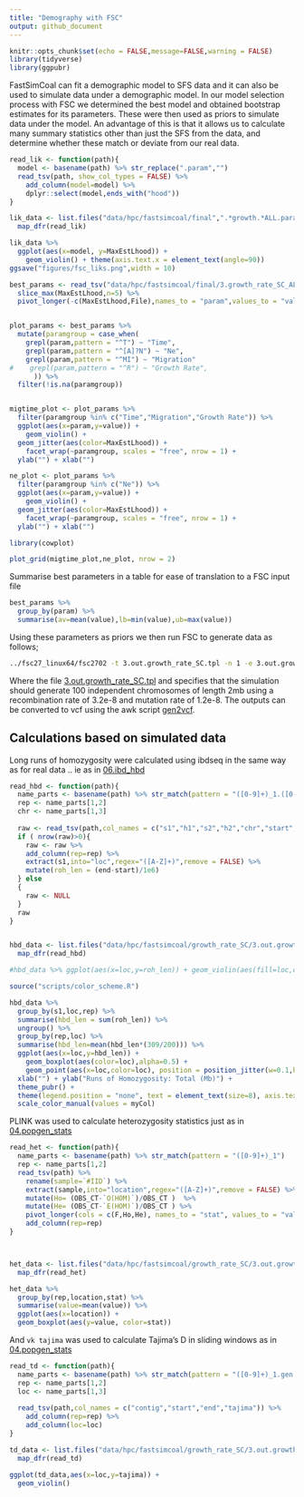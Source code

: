 ```yaml
---
title: "Demography with FSC"
output: github_document
---
```


```r
knitr::opts_chunk$set(echo = FALSE,message=FALSE,warning = FALSE)
library(tidyverse)
library(ggpubr)
```

FastSimCoal can fit a demographic model to SFS data and it can also be used to simulate data under a demographic model.  In our model selection process with FSC we determined the best model and obtained bootstrap estimates for its parameters.  These were then used as priors to simulate data under the model.  An advantage of this is that it allows us to calculate many summary statistics other than just the SFS from the data, and determine whether these match or deviate from our real data. 

```r

read_lik <- function(path){
  model <- basename(path) %>% str_replace(".param","")
  read_tsv(path, show_col_types = FALSE) %>% 
    add_column(model=model) %>% 
    dplyr::select(model,ends_with("hood"))
}

lik_data <- list.files("data/hpc/fastsimcoal/final",".*growth.*ALL.param",recursive = TRUE,full.names = TRUE) %>% 
  map_dfr(read_lik)

lik_data %>% 
  ggplot(aes(x=model, y=MaxEstLhood)) +
    geom_violin() + theme(axis.text.x = element_text(angle=90))
ggsave("figures/fsc_liks.png",width = 10)
```

```r
best_params <- read_tsv("data/hpc/fastsimcoal/final/3.growth_rate_SC_ALL.param", show_col_types = FALSE) %>% 
  slice_max(MaxEstLhood,n=5) %>% 
  pivot_longer(-c(MaxEstLhood,File),names_to = "param",values_to = "value") 


plot_params <- best_params %>% 
  mutate(paramgroup = case_when(
    grepl(param,pattern = "^T") ~ "Time",
    grepl(param,pattern = "^[A]?N") ~ "Ne",
    grepl(param,pattern = "^MI") ~ "Migration"
#    grepl(param,pattern = "^R") ~ "Growth Rate",
      )) %>% 
  filter(!is.na(paramgroup)) 


migtime_plot <- plot_params %>% 
  filter(paramgroup %in% c("Time","Migration","Growth Rate")) %>% 
  ggplot(aes(x=param,y=value)) +
    geom_violin() + 
  geom_jitter(aes(color=MaxEstLhood)) +
    facet_wrap(~paramgroup, scales = "free", nrow = 1) + 
  ylab("") + xlab("") 

ne_plot <- plot_params %>% 
  filter(paramgroup %in% c("Ne")) %>% 
  ggplot(aes(x=param,y=value)) +
    geom_violin() + 
  geom_jitter(aes(color=MaxEstLhood)) +
    facet_wrap(~paramgroup, scales = "free", nrow = 1) + 
  ylab("") + xlab("") 
```


```r
library(cowplot)

plot_grid(migtime_plot,ne_plot, nrow = 2)

```
Summarise best parameters in a table for ease of translation to a FSC input file

```r
best_params %>% 
  group_by(param) %>% 
  summarise(av=mean(value),lb=min(value),ub=max(value))
```

Using these parameters as priors we then run FSC to generate data as follows;

```bash
../fsc27_linux64/fsc2702 -t 3.out.growth_rate_SC.tpl -n 1 -e 3.out.growth_rate_SC.est  -E 10 -G x -c 0
```

Where the file [3.out.growth_rate_SC.tpl](data/hpc/fastsimcoal/growth_rate_SC/3.out.growth_rate_SC.tpl) and specifies that the simulation should generate 100 independent chromosomes of length 2mb using a recombination rate of 3.2e-8 and mutation rate of 1.2e-8.  The outputs can be converted to vcf using the awk script [gen2vcf](data/hpc/fastsimcoal/gen2vcf.awk). 


## Calculations based on simulated data

Long runs of homozygosity were calculated using ibdseq in the same way as for real data .. ie as in [06.ibd_hbd](06.ibd_hbd.md)

```r
read_hbd <- function(path){
  name_parts <- basename(path) %>% str_match(pattern = "([0-9]+)_1.([0-9]+)")
  rep <- name_parts[1,2]
  chr <- name_parts[1,3]
  
  raw <- read_tsv(path,col_names = c("s1","h1","s2","h2","chr","start","end","LOD")) 
  if ( nrow(raw)>0){
    raw <- raw %>% 
    add_column(rep=rep) %>% 
    extract(s1,into="loc",regex="([A-Z]+)",remove = FALSE) %>% 
    mutate(roh_len = (end-start)/1e6)
  } else 
  {
    raw <- NULL
  }
  raw
}


hbd_data <- list.files("data/hpc/fastsimcoal/growth_rate_SC/3.out.growth_rate_SC/ibdseq/","*.hbd",full.names = TRUE) %>% 
  map_dfr(read_hbd)

#hbd_data %>% ggplot(aes(x=loc,y=roh_len)) + geom_violin(aes(fill=loc,color=loc))

source("scripts/color_scheme.R")

hbd_data %>% 
  group_by(s1,loc,rep) %>% 
  summarise(hbd_len = sum(roh_len)) %>% 
  ungroup() %>% 
  group_by(rep,loc) %>% 
  summarise(hbd_len=mean(hbd_len*(309/200))) %>% 
  ggplot(aes(x=loc,y=hbd_len)) + 
    geom_boxplot(aes(color=loc),alpha=0.5) +
    geom_point(aes(x=loc,color=loc), position = position_jitter(w=0.1,h=0)) + 
  xlab("") + ylab("Runs of Homozygosity: Total (Mb)") +
  theme_pubr() +
  theme(legend.position = "none", text = element_text(size=8), axis.text.x = element_blank()) +
  scale_color_manual(values = myCol)
```


PLINK was used to calculate heterozygosity statistics just as in [04.popgen_stats](04.popgen_stats.md)

```r
read_het <- function(path){
  name_parts <- basename(path) %>% str_match(pattern = "([0-9]+)_1")
  rep <- name_parts[1,2]
  read_tsv(path) %>% 
    rename(sample=`#IID`) %>% 
    extract(sample,into="location",regex="([A-Z]+)",remove = FALSE) %>% 
    mutate(Ho= (OBS_CT-`O(HOM)`)/OBS_CT )  %>% 
    mutate(He= (OBS_CT-`E(HOM)`)/OBS_CT ) %>% 
    pivot_longer(cols = c(F,Ho,He), names_to = "stat", values_to = "value") %>% 
    add_column(rep=rep)
}



het_data <- list.files("data/hpc/fastsimcoal/growth_rate_SC/3.out.growth_rate_SC/plink2/","*.het",full.names = TRUE) %>% 
  map_dfr(read_het)

het_data %>% 
  group_by(rep,location,stat) %>% 
  summarise(value=mean(value)) %>% 
  ggplot(aes(x=location)) + 
  geom_boxplot(aes(y=value, color=stat))
```



And `vk tajima` was used to calculate Tajima's D in sliding windows as in [04.popgen_stats](04.popgen_stats.md)

```r
read_td <- function(path){
  name_parts <- basename(path) %>% str_match(pattern = "([0-9]+)_1.gen.vcf.gz_([A-Z]+)")
  rep <- name_parts[1,2]
  loc <- name_parts[1,3]
  
  read_tsv(path,col_names = c("contig","start","end","tajima")) %>% 
    add_column(rep=rep) %>% 
    add_column(loc=loc)
}

td_data <- list.files("data/hpc/fastsimcoal/growth_rate_SC/3.out.growth_rate_SC/tajima/","*.td",full.names = TRUE) %>% 
  map_dfr(read_td)

ggplot(td_data,aes(x=loc,y=tajima)) + 
  geom_violin()
```


